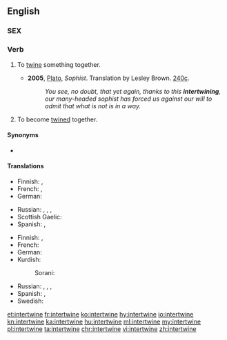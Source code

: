 ==English==

===SEX===
{{prefix|inter|twine|lang=en}}

===Verb===
{{en-verb|intertwin}}

# {{context|transitive|lang=en}} To [[twine]] something together.
#* '''2005''', [[w:Plato|Plato]], ''Sophist''.  Translation by Lesley Brown. [[w:Stephanus pagination|240c]].
#*: ''You see, no doubt, that yet again, thanks to this '''intertwining''', our many-headed sophist has forced us against our will to admit that what is not is in a way.''
# {{context|intransitive|lang=en}} To become [[twine]]d together.

====Synonyms====
* {{sense|twine around each other}} {{l|en|entwine}}

====Translations====
{{trans-top|To twine something together}}
* Finnish: {{t|fi|kietoa}}, {{t+|fi|punoa}}
* French: {{t+|fr|enchevêtrer}}, {{t+|fr|entrelacer}}
* German: {{t|de|verflechten}}
{{trans-mid}}
* Russian: {{t+|ru|переплета́ть|impf|sc=Cyrl}}, {{t+|ru|переплести́|pf|sc=Cyrl}}, {{t+|ru|сплета́ть|impf|sc=Cyrl}}, {{t+|ru|сплести́|pf|sc=Cyrl}}
* Scottish Gaelic: {{t|gd|eadar-thoinn}}
* Spanish: {{t|es|entretejer}}, {{t|es|entrelazar}}
{{trans-bottom}}

{{trans-top|To become twined together}}
* Finnish: {{t|fi|kietoutua}}, {{t|fi|punoutua}}
* French: {{t+|fr|entrelacer|alt=s'entrelacer}}
* German: {{t|de|verflechten|alt=sich verflechten}}
* Kurdish:
*: Sorani: {{t|ku|تێکخستن|tr=tékxistin|sc=ku-Arab}}
{{trans-mid}}
* Russian: {{t+|ru|переплета́ться|impf|sc=Cyrl}}, {{t+|ru|переплести́сь|pf|sc=Cyrl}}, {{t+|ru|сплета́ться|impf|sc=Cyrl}}, {{t+|ru|сплести́сь|pf|sc=Cyrl}}
* Spanish: {{t|es|entretejerse}}, {{t|es|entrelazarse}}
* Swedish: {{t|sv|sammanflätas}}
{{trans-bottom}}

[[et:intertwine]]
[[fr:intertwine]]
[[ko:intertwine]]
[[hy:intertwine]]
[[io:intertwine]]
[[kn:intertwine]]
[[ka:intertwine]]
[[hu:intertwine]]
[[ml:intertwine]]
[[my:intertwine]]
[[pl:intertwine]]
[[ta:intertwine]]
[[chr:intertwine]]
[[vi:intertwine]]
[[zh:intertwine]]